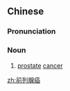 ==Chinese==
{{zh-forms|type=31}}
{{wikipedia|lang=zh}}

===Pronunciation===
{{zh-pron
|m=qiánlièxiàn癌
|c=cin4 lit6 sin3 ngaam4
|cat=n
}}

===Noun===
{{zh-noun}}

# [[prostate]] [[cancer]]

{{zh-cat|Oncology}}

[[zh:前列腺癌]]